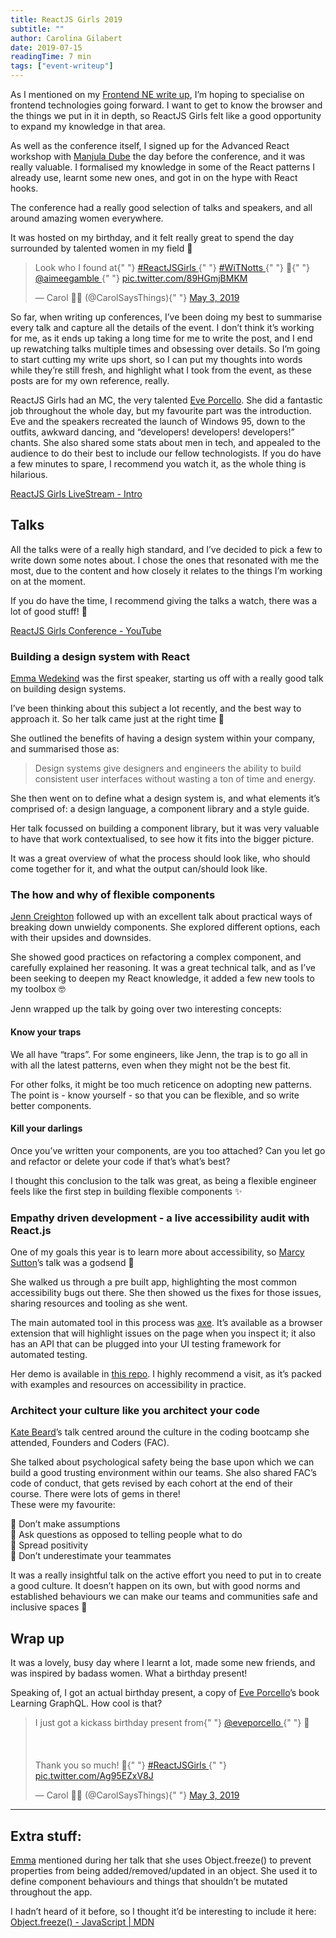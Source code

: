 ```yaml
---
title: ReactJS Girls 2019
subtitle: ""
author: Carolina Gilabert
date: 2019-07-15
readingTime: 7 min
tags: ["event-writeup"]
---
```


As I mentioned on my [Frontend NE write up](/blog/frontend-ne-2019), I’m hoping to specialise on frontend technologies going forward. I want to get to know the browser and the things we put in it in depth, so ReactJS Girls felt like a good opportunity to expand my knowledge in that area.

As well as the conference itself, I signed up for the Advanced React workshop with [Manjula Dube](https://twitter.com/manjula_dube) the day before the conference, and it was really valuable. I formalised my knowledge in some of the React patterns I already use, learnt some new ones, and got in on the hype with React hooks.

The conference had a really good selection of talks and speakers, and all around amazing women everywhere.

It was hosted on my birthday, and it felt really great to spend the day surrounded by talented women in my field 🥳

<p>
  <blockquote class="twitter-tweet" data-lang="en">
    <p lang="en" dir="ltr">
      Look who I found at{" "}
      <a href="https://twitter.com/hashtag/ReactJSGirls?src=hash&amp;ref_src=twsrc%5Etfw">
        #ReactJSGirls
      </a>{" "}
      <a href="https://twitter.com/hashtag/WiTNotts?src=hash&amp;ref_src=twsrc%5Etfw">
        #WiTNotts
      </a>{" "}
      💛{" "}
      <a href="https://twitter.com/aimeegamble?ref_src=twsrc%5Etfw">
        @aimeegamble
      </a>{" "}
      <a href="https://t.co/89HGmjBMKM">pic.twitter.com/89HGmjBMKM</a>
    </p>
    &mdash; Carol 👩‍💻 (@CarolSaysThings){" "}
    <a href="https://twitter.com/CarolSaysThings/status/1124267687482396675?ref_src=twsrc%5Etfw">
      May 3, 2019
    </a>
  </blockquote>
</p>

So far, when writing up conferences, I’ve been doing my best to summarise every talk and capture all the details of the event. I don’t think it’s working for me, as it ends up taking a long time for me to write the post, and I end up rewatching talks multiple times and obsessing over details. So I’m going to start cutting my write ups short, so I can put my thoughts into words while they’re still fresh, and highlight what I took from the event, as these posts are for my own reference, really.

ReactJS Girls had an MC, the very talented [Eve Porcello](https://twitter.com/eveporcello). She did a fantastic job throughout the whole day, but my favourite part was the introduction. Eve and the speakers recreated the launch of Windows 95, down to the outfits, awkward dancing, and “developers! developers! developers!” chants. She also shared some stats about men in tech, and appealed to the audience to do their best to include our fellow technologists.
If you do have a few minutes to spare, I recommend you watch it, as the whole thing is hilarious.

[ReactJS Girls LiveStream - Intro](https://youtu.be/dkl6sYff2C8?t=1993)

## Talks

All the talks were of a really high standard, and I’ve decided to pick a few to write down some notes about. I chose the ones that resonated with me the most, due to the content and how closely it relates to the things I’m working on at the moment.

If you do have the time, I recommend giving the talks a watch, there was a lot of good stuff! 🙂

[ReactJS Girls Conference - YouTube](https://www.youtube.com/playlist?list=PLfrHCOIcmSupF372EGlyi3l4y2R7F8A3q)

### Building a design system with React

[Emma Wedekind](https://twitter.com/EmmaWedekind) was the first speaker, starting us off with a really good talk on building design systems.

I’ve been thinking about this subject a lot recently, and the best way to approach it. So her talk came just at the right time 🙂

She outlined the benefits of having a design system within your company, and summarised those as:

> Design systems give designers and engineers the ability to build consistent user interfaces without wasting a ton of time and energy.

She then went on to define what a design system is, and what elements it’s comprised of: a design language, a component library and a style guide.

Her talk focussed on building a component library, but it was very valuable to have that work contextualised, to see how it fits into the bigger picture.

It was a great overview of what the process should look like, who should come together for it, and what the output can/should look like.

### The how and why of flexible components

[Jenn Creighton](https://twitter.com/gurlcode) followed up with an excellent talk about practical ways of breaking down unwieldy components. She explored different options, each with their upsides and downsides.

She showed good practices on refactoring a complex component, and carefully explained her reasoning. It was a great technical talk, and as I’ve been seeking to deepen my React knowledge, it added a few new tools to my toolbox 🤓

Jenn wrapped up the talk by going over two interesting concepts:

#### Know your traps

We all have “traps”. For some engineers, like Jenn, the trap is to go all in with all the latest patterns, even when they might not be the best fit.

For other folks, it might be too much reticence on adopting new patterns. The point is - know yourself - so that you can be flexible, and so write better components.

#### Kill your darlings

Once you’ve written your components, are you too attached? Can you let go and refactor or delete your code if that’s what’s best?

I thought this conclusion to the talk was great, as being a flexible engineer feels like the first step in building flexible components ✨

### Empathy driven development - a live accessibility audit with React.js

One of my goals this year is to learn more about accessibility, so [Marcy Sutton](https://twitter.com/marcysutton)’s talk was a godsend 🤩

She walked us through a pre built app, highlighting the most common accessibility bugs out there. She then showed us the fixes for those issues, sharing resources and tooling as she went.

The main automated tool in this process was [axe](https://deque.com/axe). It’s available as a browser extension that will highlight issues on the page when you inspect it; it also has an API that can be plugged into your UI testing framework for automated testing.

Her demo is available in [this repo](https://github.com/marcysutton/empathy-driven-development). I highly recommend a visit, as it’s packed with examples and resources on accessibility in practice.

### Architect your culture like you architect your code

[Kate Beard](https://twitter.com/sbinlondon)’s talk centred around the culture in the coding bootcamp she attended, Founders and Coders (FAC).

She talked about psychological safety being the base upon which we can build a good trusting environment within our teams. She also shared FAC’s code of conduct, that gets revised by each cohort at the end of their course. There were lots of gems in there!  
These were my favourite:

💎 Don’t make assumptions  
💎 Ask questions as opposed to telling people what to do  
💎 Spread positivity  
💎 Don’t underestimate your teammates

It was a really insightful talk on the active effort you need to put in to create a good culture. It doesn’t happen on its own, but with good norms and established behaviours we can make our teams and communities safe and inclusive spaces 💛

## Wrap up

It was a lovely, busy day where I learnt a lot, made some new friends, and was inspired by badass women. What a birthday present!

Speaking of, I got an actual birthday present, a copy of [Eve Porcello](https://twitter.com/eveporcello)’s book Learning GraphQL. How cool is that?

<p>
  <blockquote class="twitter-tweet" data-lang="en">
    <p lang="en" dir="ltr">
      I just got a kickass birthday present from{" "}
      <a href="https://twitter.com/eveporcello?ref_src=twsrc%5Etfw">
        @eveporcello
      </a>{" "}
      🎁<br></br>
      <br></br>Thank you so much! 💛{" "}
      <a href="https://twitter.com/hashtag/ReactJSGirls?src=hash&amp;ref_src=twsrc%5Etfw">
        #ReactJSGirls
      </a>{" "}
      <a href="https://t.co/Ag95EZxV8J">pic.twitter.com/Ag95EZxV8J</a>
    </p>
    &mdash; Carol 👩‍💻 (@CarolSaysThings){" "}
    <a href="https://twitter.com/CarolSaysThings/status/1124315636598018048?ref_src=twsrc%5Etfw">
      May 3, 2019
    </a>
  </blockquote>
</p>

---

## Extra stuff:

[Emma](https://twitter.com/EmmaWedekind) mentioned during her talk that she uses Object.freeze() to prevent properties from being added/removed/updated in an object. She used it to define component behaviours and things that shouldn’t be mutated throughout the app.

I hadn’t heard of it before, so I thought it’d be interesting to include it here:
[Object.freeze() - JavaScript | MDN](https://developer.mozilla.org/en-US/docs/Web/JavaScript/Reference/Global_Objects/Object/freeze)
